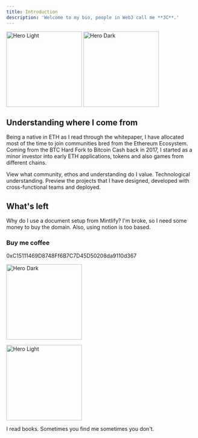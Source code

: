 ```yaml
---
title: Introduction
description: 'Welcome to my bio, people in Web3 call me **3C**.'
---
```


<img
  className="block dark:hidden"
  src="/images/7989.png"
  alt="Hero Light"
  width="200"
  align="center"
/>
<img
  className="hidden dark:block"
  src="/images/7989.png"
  alt="Hero Dark"
  width="200"
  align="center"
/>

## Understanding where I come from

Being a native in ETH as I read through the whitepaper, I have allocated most of the time to join communities bred from the Ethereum Ecosystem.
Coming from the BTC Hard Fork to Bitcoin Cash back in 2017, I started as a minor investor into early ETH applications, tokens and also games from different chains.


<CardGroup cols={2}>
  <Card
    title="Goals that align"
    icon="alien-8bit"
    href="/extra/values"
  >
    View what community, ethos and understanding do I value. Technological understanding.
  </Card>
  <Card
    title="Understand what do I do in real life"
    icon="fingerprint"
    href="/development"
  >
    Preview the projects that I have designed, developed with cross-functional teams and deployed.
  </Card>
</CardGroup>

## What's left 

Why do I use a document setup from Mintlify? I'm broke, so I need some money to buy the domain. Also, using notion is too based.
### Buy me coffee

<AccordionGroup>
<Accordion icon="ethereum" title=" ">
  0xC15111469D8748Ff6B7C7D45D50208da9110d367
</Accordion>
</AccordionGroup>

<img
  className="hidden block:broke"
  src="/images/kazuma.jpeg"
  alt="Hero Dark"
  width="200"
/>

<img
  className="block dark:broke"
  src="/images/kazuma.jpeg"
  alt="Hero Light"
  width="200"
/>

<CardGroup cols={2}>
  <Card
    title="Read completions"
    icon="books"
    href="/ad-hoc/books"
  >
    I read books.
  </Card>
  <Card
    title="My favorite coffee place"
    icon="coffee-beans"
    href="https://www.instagram.com/onehalf_coffee/?hl=en"
  >
    Sometimes you find me sometimes you don't.
  </Card>

</CardGroup>
